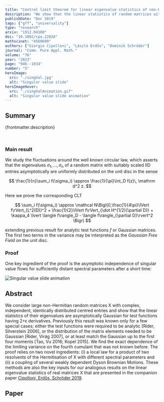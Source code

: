 ```yaml
---
title: "Central limit theorem for linear eigenvalue statistics of non-Hermitian random matrices"
description: "We show that the linear statistics of random matrices with IID entries asymptotically are a rank-one perturbation of the Gaussian free field on the unit disc."
publishDate: "Dec 2019"
tags: ["gff", "universality"]
type: "research"
arxiv: "1912.04100"
doi: "10.1002/cpa.22028"
mathscinet: "4569609"
authors: ["Giorgio Cipolloni", "László Erdős", "Dominik Schröder"]
journal: "Comm. Pure Appl. Math."
volume: "76"
year: "2023"
page: "946--1034"
number: "5"
heroImage:
  src: "./singVal.jpg"
  alt: "Singular value slide"
heroImageHover:
  src: "./singValAnimation.gif"
  alt: "Singular value slide animation"
---
```


## Summary

{frontmatter.description}

<br />

### Main result

We study the fluctuations around the well known circular law, which asserts that the eigenvalues $\sigma_1,\ldots,\sigma_n$ of a random matrix with suitably scaled IID entries asymptotically are uniformly distributed on the unit disc in the sense

$$
\frac{1}{n}\sum_i f(\sigma_i) \approx \frac{1}{\pi}\int_D f(z)\, \mathrm d^2 z.
$$

Here we prove the corresponding CLT

$$
\sum_i f(\sigma_i) \approx \mathcal N\Bigl(0,\frac{1}{4\pi}\lVert f\rVert_{L^2(D)}^2 + \frac{1}{2}\lVert f\rVert_{\dot H^{1/2}(\partial D)} + \kappa_4 \lvert \langle f\rangle_D - \langle f\rangle_{\partial D}\rvert^2 \Bigr)
$$

extending previous result for analytic test functions $f$ or Gaussian matrices. The first two terms in the variance may be interpreted as the _Gaussian Free Field_ on the unit disc.

### Proof

One key ingredient of the proof is the asymptotic independence of singular value flows for sufficiently distant spectral parameters after a short time:

![Singular value slide animation](./singValAnimation.gif)

## Abstract

We consider large non-Hermitian random matrices X with complex, independent, identically distributed centred entries and show that the linear statistics of their eigenvalues are asymptotically Gaussian for test functions having 2+ϵ derivatives. Previously this result was known only for a few special cases; either the test functions were required to be analytic [Rider, Silverstein 2006], or the distribution of the matrix elements needed to be Gaussian [Rider, Virág 2007], or at least match the Gaussian up to the first four moments [Tao, Vu 2016; Kopel 2015]. We find the exact dependence of the limiting variance on the fourth cumulant that was not known before. The proof relies on two novel ingredients: (i) a local law for a product of two resolvents of the Hermitisation of X with different spectral parameters and (ii) a coupling of several weakly dependent Dyson Brownian Motions. These methods are also the key inputs for our analogous results on the linear eigenvalue statistics of real matrices X that are presented in the companion paper [Cipolloni, Erdős, Schröder 2019](./200202438).

## Paper
